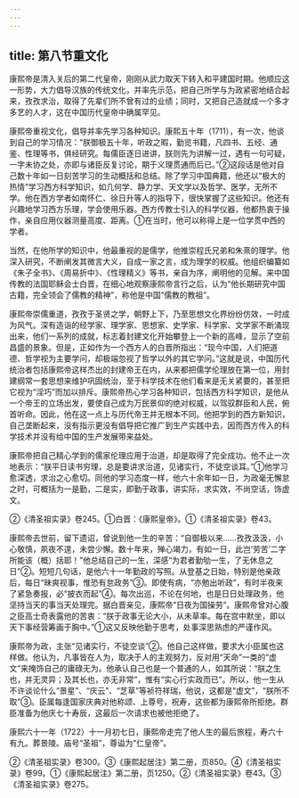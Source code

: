 ```yaml
---
---
---
```

title: 第八节重文化
---



康熙帝是清入关后的第二代皇帝，刚刚从武力取天下转入和平建国时期。他顺应这一形势，大力倡导汉族的传统文化，并率先示范，把自己所学与为政紧密地结合起来，孜孜求治，取得了先辈们所不曾有过的业绩；同时，又把自己造就成一个多才多艺的人才，这在中国历代皇帝中确属罕见。

康熙帝重视文化，倡导并率先学习各种知识。康熙五十年（1711），有一次，他谈到自己的学习情况：“朕御极五十年，听政之暇，勤览书籍，凡四书、五经、通鉴、性理等书，俱经研究。每儒臣逐日进讲，朕则先为讲解一过，遇有一句可疑，一字未协之处，亦即与诸臣反复讨论，期于义理贯通而后已。”②这段话是他对自己数十年如一日刻苦学习的生动概括和总结。除了学习中国典籍，他还以“极大的热情”学习西方科学知识，如几何学、静力学、天文学以及哲学、医学，无所不学。他在西方学者如南怀仁、徐日升等人的指导下，很快掌握了这些知识。他还有兴趣地学习西方乐理，学会使用乐器。西方传教士引入的科学仪器，他都热衷于操作，亲自应用仪器测量高度、距离。①在当时，他可以称得上是一位学贯中西的学者。

当然，在他所学的知识中，他最重视的是儒学，他推崇程氏兄弟和朱熹的理学。他深入研究，不断阐发其微言大义，自成一家之言，成为理学的权威。他组织编纂如《朱子全书》、《周易折中》、《性理精义》等书，亲自为序，阐明他的见解。来中国传教的法国耶稣会士白晋，在细心地观察康熙帝言行之后，认为“他长期研究中国古籍，完全领会了儒教的精神”，称他是中国“儒教的教祖”。

康熙帝崇儒重道，孜孜于圣贤之学，朝野上下，乃至思想文化界纷纷仿效，一时成为风气。深有造诣的经学家、理学家、思想家、史学家、科学家、文学家不断涌现出来，他们一系列的成就，标志着封建文化开始攀登上一个新的高峰，显示了空前昌盛的景象。但是，正如作为一个西方人的白晋所指出：“现今中国，人们把道德、哲学视为主要学问，却极端忽视了哲学以外的其它学问。”这就是说，中国历代统治者包括康熙帝这样杰出的封建帝王在内，从来都把儒学伦理放在第一位，用封建纲常一套思想来维护巩固统治，至于科学技术在他们看来是无关紧要的，甚至把它视为“淫巧”而加以排斥。康熙帝热心学习各种知识，包括西方科学知识，是他从一个帝王的立场出发，要使自己成为万民景仰的绝对权威，以驾驭群臣和人民，俯首听命。因此，他在这一点上与历代帝王并无根本不同。他把学到的西方新知识，自己垄断起来，没有指示更没有倡导把它推广到生产实践中去，因而西方传入的科学技术并没有给中国的生产发展带来益处。

康熙帝把自己精心学到的儒家伦理应用于治道，却是取得了完全成功。他不止一次地表示：“朕平日读书穷理，总是要讲求治道，见诸实行，不徒空谈耳。”①他学习愈深透，求治之心愈切。同他的学习态度一样，他六十余年如一日，为政毫无懈怠之时，可概括为一是勤，二是实，即勤于政事，讲实际，求实效，不尚空话，饰虚文。

②《清圣祖实录》卷245。①白晋：《康熙皇帝》。①《清圣祖实录》卷43。

康熙帝去世前，留下遗诏，曾说到他一生的辛苦：“自御极以来……孜孜汲汲，小心敬慎，夙夜不遑，未尝少懈。数十年来，殚心竭力，有如一日，此岂‘劳苦’二字所能该（概）括耶！”他总结自己的一生，深感“为君者勤劬一生，了无休息之日”②。短短几句话，是他六十一年勤政的写照。从登基之日始，特别是他亲政后，每日“昧爽视事，惟恐有怠政务”③。即使有病，“亦勉出听政”，有时半夜来了紧急奏报，必“披衣而起”④。每次出巡，不论在何地，也是日日处理政务，他坚持当天的事当天处理完。据白晋亲见，康熙帝“日夜为国操劳”。康熙帝曾对心腹之臣高士奇表露他的苦衷：“朕于政事无论大小，从未草率。每在宫中默坐，即以天下事经营筹画于胸中。”①这又反映他勤于思考，处事深思熟虑的严谨作风。

康熙帝为政，主张“见诸实行，不徒空谈”②。他自己这样做，要求大小臣属也这样做。他认为，凡事皆在人为，取决于人的主观努力，反对用“天命”一类的“虚文”来掩饰自己的庸碌无为。他承认自己也是一个普通的人，如其所说：“朕之生也，并无灵异；及其长也，亦无非常”，惟有“实心行实政而已”。所以，他一生从不许谈论什么“景星”、“庆云”、“芝草”等祯符祥瑞，他说，这都是“虚文”，“朕所不取”③。臣属每逢国家庆典对他称颂、上尊号，祝寿，这些都为康熙帝所拒绝。群臣准备为他庆七十寿辰，这最后一次请求也被他拒绝了。

康熙六十一年（1722）十一月初七日，康熙帝走完了他人生的最后旅程，寿六十有九。葬景陵。庙号“圣祖”，尊谥为“仁皇帝”。

②《清圣祖实录》卷300。③《康熙起居注》第二册，页850。④《清圣祖实录》卷99。①《康熙起居注》第二册，页1250。②《清圣祖实录》卷43。③《清圣祖实录》卷275。